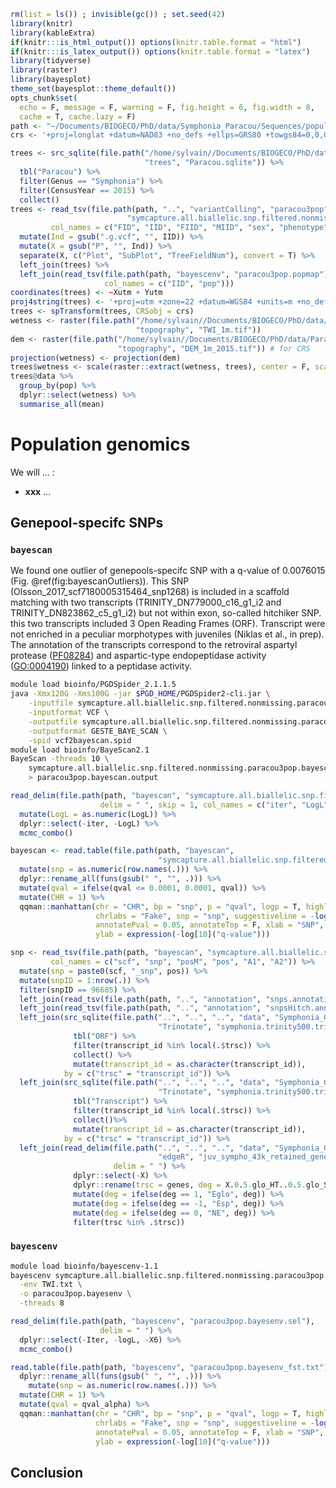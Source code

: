 ```r
rm(list = ls()) ; invisible(gc()) ; set.seed(42)
library(knitr)
library(kableExtra)
if(knitr:::is_html_output()) options(knitr.table.format = "html") 
if(knitr:::is_latex_output()) options(knitr.table.format = "latex") 
library(tidyverse)
library(raster)
library(bayesplot)
theme_set(bayesplot::theme_default())
opts_chunk$set(
  echo = F, message = F, warning = F, fig.height = 6, fig.width = 8,
  cache = T, cache.lazy = F)
path <- "~/Documents/BIOGECO/PhD/data/Symphonia_Paracou/Sequences/populationGenomics/"
crs <- '+proj=longlat +datum=NAD83 +no_defs +ellps=GRS80 +towgs84=0,0,0'
```

```r
trees <- src_sqlite(file.path("/home/sylvain//Documents/BIOGECO/PhD/data/Paracou/",
                              "trees", "Paracou.sqlite")) %>% 
  tbl("Paracou") %>% 
  filter(Genus == "Symphonia") %>% 
  filter(CensusYear == 2015) %>% 
  collect()
trees <- read_tsv(file.path(path, "..", "variantCalling", "paracou3pop",
                          "symcapture.all.biallelic.snp.filtered.nonmissing.paracou3pop.fam"),
         col_names = c("FID", "IID", "FIID", "MIID", "sex", "phenotype")) %>% 
  mutate(Ind = gsub(".g.vcf", "", IID)) %>% 
  mutate(X = gsub("P", "", Ind)) %>% 
  separate(X, c("Plot", "SubPlot", "TreeFieldNum"), convert = T) %>% 
  left_join(trees) %>% 
  left_join(read_tsv(file.path(path, "bayescenv", "paracou3pop.popmap"),
                     col_names = c("IID", "pop")))
coordinates(trees) <- ~Xutm + Yutm
proj4string(trees) <- '+proj=utm +zone=22 +datum=WGS84 +units=m +no_defs +ellps=WGS84 +towgs84=0,0,0'
trees <- spTransform(trees, CRSobj = crs)
wetness <- raster(file.path("/home/sylvain//Documents/BIOGECO/PhD/data/Paracou/", 
                            "topography", "TWI_1m.tif"))
dem <- raster(file.path("/home/sylvain//Documents/BIOGECO/PhD/data/Paracou/",
                        "topography", "DEM_1m_2015.tif")) # for CRS
projection(wetness) <- projection(dem)
trees$wetness <- scale(raster::extract(wetness, trees), center = F, scale = T)
trees@data %>% 
  group_by(pop) %>% 
  dplyr::select(wetness) %>% 
  summarise_all(mean)
```

# Population genomics

We will ... :

* __xxx__ ...

## Genepool-specifc SNPs

### `bayescan`

We found one outlier of genepools-specifc SNP with a q-value of 0.0076015 (Fig. \@ref(fig:bayescanOutliers)). This SNP (Olsson_2017_scf7180005315464_snp1268) is included in a scaffold matching with two transcripts (TRINITY_DN779000_c16_g1_i2 and TRINITY_DN823862_c5_g1_i2) but not within exon, so-called hitchiker SNP. this two transcripts included 3 Open Reading Frames (ORF). Transcript were not enriched in a peculiar morphotypes with juveniles (Niklas et al., in prep). The annotation of the transcripts correspond to the retroviral aspartyl protease ([PF08284](https://pfam.xfam.org/family/RVP_2)) and aspartic-type endopeptidase activity ([GO:0004190](https://www.ebi.ac.uk/QuickGO/term/GO:0004190)) linked to a peptidase activity.

```bash
module load bioinfo/PGDSpider_2.1.1.5
java -Xmx120G -Xms100G -jar $PGD_HOME/PGDSpider2-cli.jar \
	-inputfile symcapture.all.biallelic.snp.filtered.nonmissing.paracou3pop.vcf \
	-inputformat VCF \
	-outputfile symcapture.all.biallelic.snp.filtered.nonmissing.paracou3pop.bayescan \
	-outputformat GESTE_BAYE_SCAN \
	-spid vcf2bayescan.spid
module load bioinfo/BayeScan2.1
BayeScan -threads 10 \
	symcapture.all.biallelic.snp.filtered.nonmissing.paracou3pop.bayescan \
	> paracou3pop.bayescan.output
```

```r
read_delim(file.path(path, "bayescan", "symcapture.all.biallelic.snp.filtered.nonmissing.paracou3pop.baye.sel"), 
                    delim = " ", skip = 1, col_names = c("iter", "LogL", paste0("Fst", 1:3))) %>% 
  mutate(LogL = as.numeric(LogL)) %>%
  dplyr::select(-iter, -LogL) %>%
  mcmc_combo()
```

```r
bayescan <- read.table(file.path(path, "bayescan", 
                                 "symcapture.all.biallelic.snp.filtered.nonmissing.paracou3pop.baye_fst.txt")) %>% 
  mutate(snp = as.numeric(row.names(.))) %>% 
  dplyr::rename_all(funs(gsub(" ", "", .))) %>% 
  mutate(qval = ifelse(qval <= 0.0001, 0.0001, qval)) %>% 
  mutate(CHR = 1) %>% 
  qqman::manhattan(chr = "CHR", bp = "snp", p = "qval", logp = T, highlight = filter(., qval < 0.05)$snp,
                   chrlabs = "Fake", snp = "snp", suggestiveline = -log10(0.05), genomewideline = -log10(0.01),
                   annotatePval = 0.05, annotateTop = F, xlab = "SNP",
                   ylab = expression(-log[10]("q-value")))
```

```r
snp <- read_tsv(file.path(path, "bayescan", "symcapture.all.biallelic.snp.filtered.nonmissing.paracou3pop.bim"), 
         col_names = c("scf", "snp", "posM", "pos", "A1", "A2")) %>% 
  mutate(snp = paste0(scf, "_snp", pos)) %>% 
  mutate(snpID = 1:nrow(.)) %>% 
  filter(snpID == 96685) %>% 
  left_join(read_tsv(file.path(path, "..", "annotation", "snps.annotation"))) %>% 
  left_join(read_tsv(file.path(path, "..", "annotation", "snpsHitch.annotation"))) %>% 
  left_join(src_sqlite(file.path("..", "..", "..", "data", "Symphonia_Genomic", "Niklas_transcripts",
                                 "Trinotate", "symphonia.trinity500.trinotate.sqlite")) %>% 
              tbl("ORF") %>% 
              filter(transcript_id %in% local(.$trsc)) %>% 
              collect() %>% 
              mutate(transcript_id = as.character(transcript_id)), 
            by = c("trsc" = "transcript_id")) %>% 
  left_join(src_sqlite(file.path("..", "..", "..", "data", "Symphonia_Genomic", "Niklas_transcripts",
                                 "Trinotate", "symphonia.trinity500.trinotate.sqlite")) %>% 
              tbl("Transcript") %>% 
              filter(transcript_id %in% local(.$trsc)) %>% 
              collect()%>% 
              mutate(transcript_id = as.character(transcript_id)), 
            by = c("trsc" = "transcript_id")) %>% 
  left_join(read_delim(file.path("..", "..", "..", "data", "Symphonia_Genomic", "Niklas_transcripts",
                                 "edgeR", "juv_sympho_43k_retained_genes_DecisionTest.txt"),
                       delim = " ") %>% 
              dplyr::select(-X) %>% 
              dplyr::rename(trsc = genes, deg = X.0.5.glo_HT..0.5.glo_SF.0.5.sp1_HT.0.5.sp1_SF) %>%
              mutate(deg = ifelse(deg == 1, "Eglo", deg)) %>% 
              mutate(deg = ifelse(deg == -1, "Esp", deg)) %>% 
              mutate(deg = ifelse(deg == 0, "NE", deg)) %>% 
              filter(trsc %in% .$trsc))
```

### `bayescenv`

```bash
module load bioinfo/bayescenv-1.1
bayescenv symcapture.all.biallelic.snp.filtered.nonmissing.paracou3pop.bayescan \
  -env TWI.txt \
  -o paracou3pop.bayesenv \
  -threads 8
```

```r
read_delim(file.path(path, "bayescenv", "paracou3pop.bayesenv.sel"), 
                    delim = " ") %>% 
  dplyr::select(-Iter, -logL, -X6) %>%
  mcmc_combo()
```

```r
read.table(file.path(path, "bayescenv", "paracou3pop.bayesenv_fst.txt")) %>% 
  dplyr::rename_all(funs(gsub(" ", "", .))) %>% 
    mutate(snp = as.numeric(row.names(.))) %>% 
  mutate(CHR = 1) %>% 
  mutate(qval = qval_alpha) %>% 
  qqman::manhattan(chr = "CHR", bp = "snp", p = "qval", logp = T, highlight = filter(., qval < 0.05)$snp,
                   chrlabs = "Fake", snp = "snp", suggestiveline = -log10(0.05), genomewideline = -log10(0.01),
                   annotatePval = 0.05, annotateTop = F, xlab = "SNP",
                   ylab = expression(-log[10]("q-value")))
```

## Conclusion
